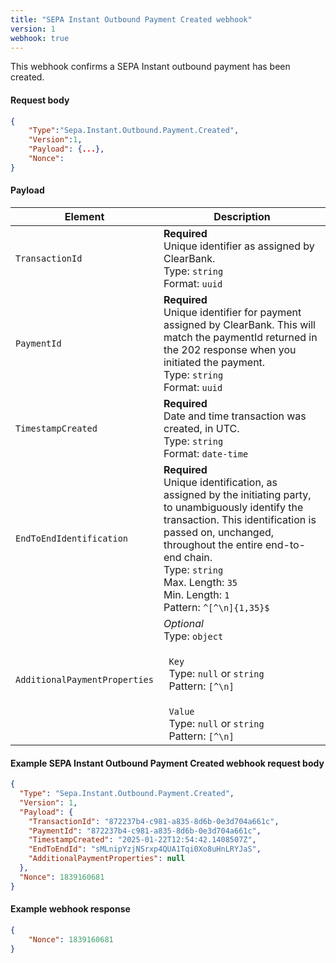 ```yaml
---
title: "SEPA Instant Outbound Payment Created webhook"
version: 1
webhook: true
---
```


This webhook confirms a SEPA Instant outbound payment has been created.

#### Request body

```json
{
    "Type":"Sepa.Instant.Outbound.Payment.Created",
    "Version":1,
    "Payload": {...},
    "Nonce":
}
```

#### Payload
| Element                       | Description                                                                                                                                                                                                                                                                                               |
| ----------------------------- | --------------------------------------------------------------------------------------------------------------------------------------------------------------------------------------------------------------------------------------------------------------------------------------------------------- |
| `TransactionId`               | **Required**<br />Unique identifier as assigned by ClearBank.<br/>Type: `string`<br/>Format: `uuid`                                                                                                                                                                                                       |
| `PaymentId`                   | **Required**<br />Unique identifier for payment assigned by ClearBank. This will match the paymentId returned in the 202 response when you initiated the payment.<br/>Type: `string` <br/>Format: `uuid`                                                                                                  |
| `TimestampCreated`            | **Required**<br />Date and time transaction was created, in UTC.<br /> Type: `string`<br/>Format: `date-time`                                                                                                                                                                                             |
| `EndToEndIdentification`      | **Required**<br />Unique identification, as assigned by the initiating party, to unambiguously identify the transaction. This identification is passed on, unchanged, throughout the entire end-to-end chain.<br/>Type: `string`<br/>Max. Length: `35`<br/>Min. Length: `1` <br/>Pattern: `^[^\n]{1,35}$` |
| `AdditionalPaymentProperties` | *Optional*<br />Type: `object`<br/><br/>&nbsp;&nbsp;`Key`<br/>&nbsp;&nbsp;Type: `null` or `string`<br/>&nbsp;&nbsp;Pattern: `[^\n]`<br/><br/>&nbsp;&nbsp;`Value`<br/>&nbsp;&nbsp;Type: `null` or `string`<br/>&nbsp;&nbsp;Pattern: `[^\n]`                                                                |

#### Example SEPA Instant Outbound Payment Created webhook request body

```json
{
  "Type": "Sepa.Instant.Outbound.Payment.Created",
  "Version": 1,
  "Payload": {
    "TransactionId": "872237b4-c981-a835-8d6b-0e3d704a661c",
    "PaymentId": "872237b4-c981-a835-8d6b-0e3d704a661c",
    "TimestampCreated": "2025-01-22T12:54:42.1408507Z",
    "EndToEndId": "sMLnipYzjNSrxp4QUA1Tqi0Xo8uHnLRYJaS",
    "AdditionalPaymentProperties": null
  },
  "Nonce": 1839160681
}
```

#### Example webhook response
```json
{
    "Nonce": 1839160681
}
```